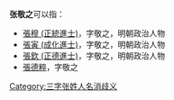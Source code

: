 '''张敬之'''可以指：
* [[張穆_(正統進士)|張穆 (正統進士)]]，字敬之，明朝政治人物
* [[張寅_(成化進士)|張寅 (成化進士)]]，字敬之，明朝政治人物
* [[張欽_(正德進士)|張欽 (正德進士)]]，字敬之，明朝政治人物
* [[張德粹|張德粹]]，字敬之

{{disambig}}

[[Category:三字张姓人名消歧义|Category:三字张姓人名消歧义]]